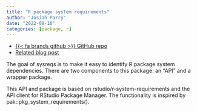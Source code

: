 ```yaml
---
title: "R package system requirements"
author: "Josiah Parry"
date: "2022-08-10"
categories: [package, r]
---
```


- [{{< fa brands github >}} GitHub repo](https://github.com/JosiahParry/r-sysreqs)
- [Related blog post](/posts/2022-04-05-an-open-system-requirements-database.html)

The goal of sysreqs is to make it easy to identify R package system dependencies. There are two components to this package: an "API" and a wrapper package.

This API and package is based on rstudio/r-system-requirements and the API client for RStudio Package Manager. The functionality is inspired by pak::pkg_system_requirements().
